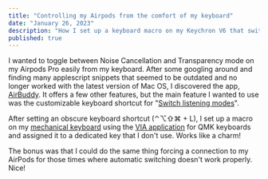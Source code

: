 ```yaml
---
title: "Controlling my Airpods from the comfort of my keyboard"
date: "January 26, 2023"
description: "How I set up a keyboard macro on my Keychron V6 that switches between noise cancellation and transparency modes."
published: true
---
```


I wanted to toggle between Noise Cancellation and Transparency mode on my Airpods Pro easily from my keyboard. After some googling around and finding many applescript snippets that seemed to be outdated and no longer worked with the latest version of Mac OS, I discovered the app, [AirBuddy](https://v2.airbuddy.app/). It offers a few other features, but the main feature I wanted to use was the customizable keyboard shortcut for "[Switch listening modes](https://support.airbuddy.app/articles/how-to-change-listening-modes-using-airbuddy/)".

After setting an obscure keyboard shortcut (⌃⌥⇧⌘ + L), I set up a macro on my [mechanical keyboard](https://www.keychron.com/products/keychron-v6-qmk-custom-mechanical-keyboard) using the [VIA application](https://www.caniusevia.com/) for QMK keyboards and assigned it to a dedicated key that I don't use. Works like a charm!

The bonus was that I could do the same thing forcing a connection to my AirPods for those times where automatic switching doesn't work properly. Nice!
